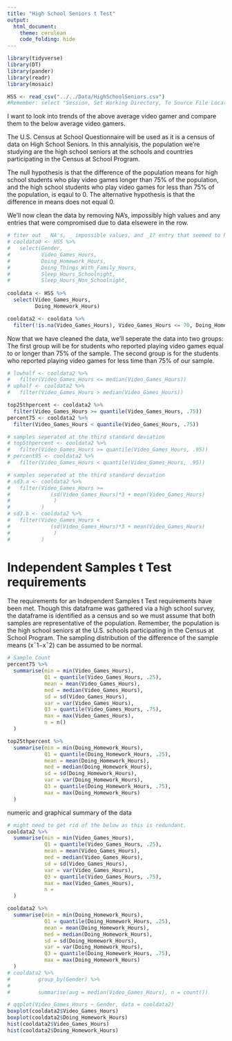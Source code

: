 ```yaml
---
title: "High School Seniors t Test"
output: 
  html_document:
    theme: cerulean
    code_folding: hide
---
```


```r
library(tidyverse)
library(DT)
library(pander)
library(readr)
library(mosaic)

HSS <- read_csv("../../Data/HighSchoolSeniors.csv")
#Remember: select "Session, Set Working Directory, To Source File Location", and then play this R-chunk into your console to read the HSS data into R. 
```

<!-- Instruction -->

<!-- 1. Use the HSS dataset in R to come up with a question that can be answered with a t Test. -->

<!--  Potential questions -->
<!-- birthmonth to fav physical activity -->
<!--  Video games to sleep/fav subject/hw hrs / fam time hours/ gender/ age/ languages/ memmory / reaction time/ sports/ month/ season/ hours of sleep: school and no school, hanging with friends, outdoor games, paid work, housework, tv -->

<!-- hw, fam time, sleep, friends, work -->


I want to look into trends of the above average video gamer and compare them to the below average video gamers. 

The U.S. Census at School Questionnaire will be used as it is a census of data on High School Seniors. In this annalyisis, the population we're studying are the high school seniors at the schools and countries participating in the Census at School Program. 

<!-- Here is a link to the survey given to the students that participated in the study: -->
<!-- https://ww2.amstat.org/censusatschool/pdfs/C@SQuestionnaire.pdf -->
<!-- (Use the link to learn about what each column of data in the data set represents.) -->

<!-- 2. Establish why your question is interesting and rephrase the question using a statistical "null" and "alternative" hypothesis. (Hint, see the "Math 325 Notebook -> R Help -> R-Markdown Hints" page of your textbook for instructions on how to write mathematical hypotheses.) --> 

The null hypothesis is that the difference of the population means for high school students who play video games longer than 75% of the population, and the high school students who play video games for less than 75% of the population, is eqaul to 0. The alternative hypothesis is that the difference in means does not equal 0.

<!-- 3. Clearly answer your question using statistics. Be sure to compute a p-value and provide supporting numerical and graphical summaries. -->
We'll now clean the data by removing NA's, impossibly high values and any entries that were compromised due to data elsewere in the row.
```r
# fiter out _ NA's, _ impossible values, and _1? entry that seemed to have been an error
# cooldata0 <- HSS %>% 
#   select(Gender,
#          Video_Games_Hours,
#          Doing_Homework_Hours,
#          Doing_Things_With_Family_Hours,
#          Sleep_Hours_Schoolnight,
#          Sleep_Hours_Non_Schoolnight,
         
cooldata <- HSS %>% 
  select(Video_Games_Hours,
         Doing_Homework_Hours) 

cooldata2 <- cooldata %>% 
  filter(!is.na(Video_Games_Hours), Video_Games_Hours <= 70, Doing_Homework_Hours < 204)
```

Now that we have cleaned the data, we'll seperate the data into two groups: The first group will be for students who reported playing video games equal to or longer than 75% of the sample. The second group is for the students who reported playing video games for less time than 75% of our sample.

```r
# lowhalf <- cooldata2 %>% 
#   filter(Video_Games_Hours <= median(Video_Games_Hours))
# uphalf <- cooldata2 %>% 
#   filter(Video_Games_Hours > median(Video_Games_Hours))

top25thpercent <- cooldata2 %>% 
  filter(Video_Games_Hours >= quantile(Video_Games_Hours, .75))
percent75 <- cooldata2 %>% 
  filter(Video_Games_Hours < quantile(Video_Games_Hours, .75))

# samples seperated at the third standard deviation
# top5thpercent <- cooldata2 %>% 
#   filter(Video_Games_Hours >= quantile(Video_Games_Hours, .95))
# percent95 <- cooldata2 %>% 
#   filter(Video_Games_Hours < quantile(Video_Games_Hours, .95))

# samples seperated at the third standard deviation
# sd3.a <- cooldata2 %>% 
#   filter(Video_Games_Hours >= 
#             (sd(Video_Games_Hours)*3 + mean(Video_Games_Hours)
#              )
#          )
# sd3.b <- cooldata2 %>% 
#   filter(Video_Games_Hours < 
#             (sd(Video_Games_Hours)*3 + mean(Video_Games_Hours)
#              )
#          )
```
# Independent Samples t Test requirements

The requirements for an Independent Samples t Test requirements have been met. Though this dataframe was gathered via a high school survey, the dataframe is identified as a census and so we must assume that both samples are representative of the population. Remember, the population is the high school seniors at the U.S. schools participating in the Census at School Program. The sampling distribution of the difference of the sample means (x¯1−x¯2) can be assumed to be normal.
```r
# Sample Count
percent75 %>% 
  summarise(min = min(Video_Games_Hours),
            Q1 = quantile(Video_Games_Hours, .25),
            mean = mean(Video_Games_Hours),
            med = median(Video_Games_Hours),
            sd = sd(Video_Games_Hours),
            var = var(Video_Games_Hours),
            Q3 = quantile(Video_Games_Hours, .75),
            max = max(Video_Games_Hours),
            n = n()
  )

top25thpercent %>% 
  summarise(min = min(Doing_Homework_Hours),
            Q1 = quantile(Doing_Homework_Hours, .25),
            mean = mean(Doing_Homework_Hours),
            med = median(Doing_Homework_Hours),
            sd = sd(Doing_Homework_Hours),
            var = var(Doing_Homework_Hours),
            Q3 = quantile(Doing_Homework_Hours, .75),
            max = max(Doing_Homework_Hours)
  )
```



numeric and graphical summary of the data

```r
# might need to get rid of the below as this is redundant.
cooldata2 %>% 
  summarise(min = min(Video_Games_Hours),
            Q1 = quantile(Video_Games_Hours, .25),
            mean = mean(Video_Games_Hours),
            med = median(Video_Games_Hours),
            sd = sd(Video_Games_Hours),
            var = var(Video_Games_Hours),
            Q3 = quantile(Video_Games_Hours, .75),
            max = max(Video_Games_Hours),
            n =
  )

cooldata2 %>% 
  summarise(min = min(Doing_Homework_Hours),
            Q1 = quantile(Doing_Homework_Hours, .25),
            mean = mean(Doing_Homework_Hours),
            med = median(Doing_Homework_Hours),
            sd = sd(Doing_Homework_Hours),
            var = var(Doing_Homework_Hours),
            Q3 = quantile(Doing_Homework_Hours, .75),
            max = max(Doing_Homework_Hours)
  )
# cooldata2 %>% 
#         group_by(Gender) %>%
#   
#         summarise(avg = median(Video_Games_Hours), n = count())

# qqplot(Video_Games_Hours ~ Gender, data = cooldata2)
boxplot(cooldata2$Video_Games_Hours)
boxplot(cooldata2$Doing_Homework_Hours)
hist(cooldata2$Video_Games_Hours)
hist(cooldata2$Doing_Homework_Hours)

```


<!-- Note: you can create "groups" from the data in many ways. For example, suppose you wanted to create a variable that grouped people according to whether they thought recycling was more important than conserving water. You could do this by: -->

<!-- ```{r} -->
<!-- HSS <- HSS %>% -->
<!--   mutate(recycling_than_water = ifelse(Importance_recycling_rubbish >	Importance_conserving_water, "Recycling More Important", "Water Conservation More Important")) -->
<!-- ``` -->




